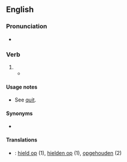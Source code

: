 ==English==

===Pronunciation===
* {{IPA|en|/ˈkwɪtəd/}}

===Verb===
{{head|en|verb form}}

# {{en-past of|quit}}
#* {{quote-book
|en
|year=1941
|author=Chapman Miske
|title=The Thing in the Moonlight
|passage=Casting my eyes about, I beheld no living object; but was sensible of a very peculiar stirring far below me, amongst the whispering rushes of the pestilential swamp I had lately '''quitted'''.}}

====Usage notes====
* See [[quit#Usage notes|quit]].

====Synonyms====
* {{l|en|quit}}

====Translations====
{{checktrans-top}}
* {{ttbc|nl}}: [[hield op]] (1), [[hielden op]] (1), [[opgehouden]] (2)
{{trans-mid}}
{{trans-bottom}}